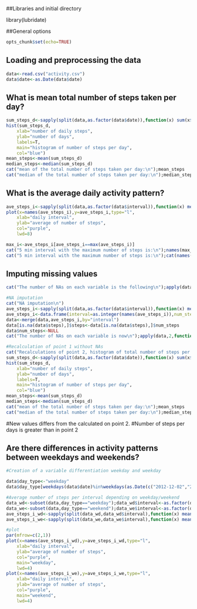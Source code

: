 
##Libraries and initial directory

library(lubridate)

##General options
```r
opts_chunk$set(echo=TRUE)
```

## Loading and preprocessing the data

```r
data<-read.csv("activity.csv")
data$date<-as.Date(data$date)
```

## What is mean total number of steps taken per day?

```r
sum_steps_d<-sapply(split(data,as.factor(data$date)),function(x) sum(x$steps,na.rm=T))
hist(sum_steps_d,
	xlab="number of daily steps",
	ylab="number of days",
	labels=T,
	main="histogram of number of steps per day",
	col="blue")
mean_steps<-mean(sum_steps_d)
median_steps<-median(sum_steps_d)
cat("mean of the total number of steps taken per day:\n");mean_steps
cat("median of the total number of steps taken per day:\n");median_steps
```

## What is the average daily activity pattern?

```r
ave_steps_i<-sapply(split(data,as.factor(data$interval)),function(x) mean(x$steps,na.rm=T))
plot(x=names(ave_steps_i),y=ave_steps_i,type="l",
	xlab="daily interval",
	ylab="average of number of steps",
	col="purple",
	lwd=8)

max_i<-ave_steps_i[ave_steps_i==max(ave_steps_i)]
cat("5 min interval with the maximum number of steps is:\n");names(max_i)
cat("5 min interval with the maximum number of steps is:\n");cat(names(max_i));cat("\n")
```

## Imputing missing values

```r
cat("The number of NAs on each variable is the following\n");apply(data,2,function(x) sum(is.na(x)))

#NA imputation
cat("NA imputation\n")
ave_steps_i<-sapply(split(data,as.factor(data$interval)),function(x) mean(x$steps,na.rm=T))
ave_steps_i<-data.frame(interval=as.integer(names(ave_steps_i)),num_steps=ave_steps_i)
data<-merge(data,ave_steps_i,by="interval")
data[is.na(data$steps),]$steps<-data[is.na(data$steps),]$num_steps
data$num_steps<-NULL
cat("The number of NAs on each variable is now\n");apply(data,2,function(x) sum(is.na(x)))

#Recalculation of point 1 without NAs
cat("Recalculations of point 2, histogram of total number of steps per day, mean and median but now without NAs\n")
sum_steps_d<-sapply(split(data,as.factor(data$date)),function(x) sum(x$steps,na.rm=T))
hist(sum_steps_d,
	xlab="number of daily steps",
	ylab="number of days",
	labels=T,
	main="histogram of number of steps per day",
	col="blue")
mean_steps<-mean(sum_steps_d)
median_steps<-median(sum_steps_d)
cat("mean of the total number of steps taken per day:\n");mean_steps
cat("median of the total number of steps taken per day:\n");median_steps
```

#New values differs from the calculated on point 2.
#Number of steps per days is greater than in point 2

## Are there differences in activity patterns between weekdays and weekends?

```r
#Creation of a variable differentiation weekday and weekday

data$day_type<-"weekday"
data$day_type[weekdays(data$date)%in%weekdays(as.Date(c("2012-12-02","2012-12-01")))]<-"weekend"

#Average number of steps per interval depending on weekday/weekend
data_wd<-subset(data,day_type=="weekday");data_wd$interval<-as.factor(data_wd$interval)
data_we<-subset(data,day_type=="weekend");data_we$interval<-as.factor(data_we$interval)
ave_steps_i_wd<-sapply(split(data_wd,data_wd$interval),function(x) mean(x$steps))
ave_steps_i_we<-sapply(split(data_we,data_we$interval),function(x) mean(x$steps))

#plot
par(mfrow=c(2,1))
plot(x=names(ave_steps_i_wd),y=ave_steps_i_wd,type="l",
	xlab="daily interval",
	ylab="average of number of steps",
	col="purple",
	main="weekday",
	lwd=4)
plot(x=names(ave_steps_i_we),y=ave_steps_i_we,type="l",
	xlab="daily interval",
	ylab="average of number of steps",
	col="purple",
	main="weekend",
	lwd=4)
```



